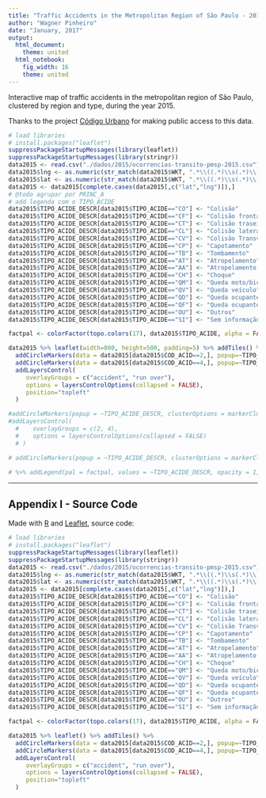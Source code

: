 ```yaml
---
title: "Traffic Accidents in the Metropolitan Region of São Paulo - 2015"
author: "Wagner Pinheiro"
date: "January, 2017"
output:
  html_document:
    theme: united
  html_notebook:
    fig_width: 16
    theme: united
---
```



Interactive map of traffic accidents in the metropolitan region of São Paulo, clustered by region and type, during the year 2015.

Thanks to the project [Código Urbano](https://github.com/codigourbano) for making public access to this data.


```r
# load libraries
# install.packages("leaflet")
suppressPackageStartupMessages(library(leaflet))
suppressPackageStartupMessages(library(stringr))
data2015 <- read.csv("./dados/2015/ocorrencias-transito-pmsp-2015.csv")
data2015$lng <- as.numeric(str_match(data2015$WKT, ".*\\((.*)\\s(.*)\\)")[,2])
data2015$lat <- as.numeric(str_match(data2015$WKT, ".*\\((.*)\\s(.*)\\)")[,3])
data2015 <- data2015[complete.cases(data2015[,c("lat","lng")]),]
# @todo agrupar por PRINC_A
# add legenda com o TIPO_ACIDE
data2015$TIPO_ACIDE_DESCR[data2015$TIPO_ACIDE=="CO"] <- "Colisão"
data2015$TIPO_ACIDE_DESCR[data2015$TIPO_ACIDE=="CF"] <- "Colisão frontal"
data2015$TIPO_ACIDE_DESCR[data2015$TIPO_ACIDE=="CT"] <- "Colisão traseira"
data2015$TIPO_ACIDE_DESCR[data2015$TIPO_ACIDE=="CL"] <- "Colisão lateral"
data2015$TIPO_ACIDE_DESCR[data2015$TIPO_ACIDE=="CV"] <- "Colisão Transversa"
data2015$TIPO_ACIDE_DESCR[data2015$TIPO_ACIDE=="CP"] <- "Capotamento"
data2015$TIPO_ACIDE_DESCR[data2015$TIPO_ACIDE=="TB"] <- "Tombamento"
data2015$TIPO_ACIDE_DESCR[data2015$TIPO_ACIDE=="AT"] <- "Atropelamento"
data2015$TIPO_ACIDE_DESCR[data2015$TIPO_ACIDE=="AA"] <- "Atropelamento animal"
data2015$TIPO_ACIDE_DESCR[data2015$TIPO_ACIDE=="CH"] <- "Choque"
data2015$TIPO_ACIDE_DESCR[data2015$TIPO_ACIDE=="QM"] <- "Queda moto/bicicleta"
data2015$TIPO_ACIDE_DESCR[data2015$TIPO_ACIDE=="QV"] <- "Queda veículo"
data2015$TIPO_ACIDE_DESCR[data2015$TIPO_ACIDE=="QD"] <- "Queda ocupante dentro"
data2015$TIPO_ACIDE_DESCR[data2015$TIPO_ACIDE=="QF"] <- "Queda ocupante fora"
data2015$TIPO_ACIDE_DESCR[data2015$TIPO_ACIDE=="OU"] <- "Outros"
data2015$TIPO_ACIDE_DESCR[data2015$TIPO_ACIDE=="SI"] <- "Sem informação"

factpal <- colorFactor(topo.colors(17), data2015$TIPO_ACIDE, alpha = FALSE, ordered = TRUE)

data2015 %>% leaflet(width=800, height=500, padding=5) %>% addTiles() %>% 
  addCircleMarkers(data = data2015[data2015$COD_ACID==2,], popup=~TIPO_ACIDE_DESCR, clusterOptions = markerClusterOptions(), group="accident", color="blue") %>%  
  addCircleMarkers(data = data2015[data2015$COD_ACID==4,], popup=~TIPO_ACIDE_DESCR, clusterOptions = markerClusterOptions(), group="run over", color="red") %>%
  addLayersControl(
     overlayGroups = c("accident", "run over"),
     options = layersControlOptions(collapsed = FALSE),
     position="topleft"
  )

#addCircleMarkers(popup = ~TIPO_ACIDE_DESCR, clusterOptions = markerClusterOptions(), color = ~factpal(TIPO_ACIDE), group = ~COD_ACID) %>%
#addLayersControl(
  #    overlayGroups = c(2, 4),
  #    options = layersControlOptions(collapsed = FALSE)
  # )

# addCircleMarkers(popup = ~TIPO_ACIDE_DESCR, clusterOptions = markerClusterOptions(), color = ~factpal(TIPO_ACIDE)) 

# %>% addLegend(pal = factpal, values = ~TIPO_ACIDE_DESCR, opacity = 1, title = "Traffic Incidents - 2015")


```


----


## Appendix I - Source Code

Made with [R](https://www.rstudio.com/) and [Leaflet](https://rstudio.github.io/leaflet/), source code:

```r
# load libraries
# install.packages("leaflet")
suppressPackageStartupMessages(library(leaflet))
suppressPackageStartupMessages(library(stringr))
data2015 <- read.csv("./dados/2015/ocorrencias-transito-pmsp-2015.csv")
data2015$lng <- as.numeric(str_match(data2015$WKT, ".*\\((.*)\\s(.*)\\)")[,2])
data2015$lat <- as.numeric(str_match(data2015$WKT, ".*\\((.*)\\s(.*)\\)")[,3])
data2015 <- data2015[complete.cases(data2015[,c("lat","lng")]),]
data2015$TIPO_ACIDE_DESCR[data2015$TIPO_ACIDE=="CO"] <- "Colisão"
data2015$TIPO_ACIDE_DESCR[data2015$TIPO_ACIDE=="CF"] <- "Colisão frontal"
data2015$TIPO_ACIDE_DESCR[data2015$TIPO_ACIDE=="CT"] <- "Colisão traseira"
data2015$TIPO_ACIDE_DESCR[data2015$TIPO_ACIDE=="CL"] <- "Colisão lateral"
data2015$TIPO_ACIDE_DESCR[data2015$TIPO_ACIDE=="CV"] <- "Colisão Transversa"
data2015$TIPO_ACIDE_DESCR[data2015$TIPO_ACIDE=="CP"] <- "Capotamento"
data2015$TIPO_ACIDE_DESCR[data2015$TIPO_ACIDE=="TB"] <- "Tombamento"
data2015$TIPO_ACIDE_DESCR[data2015$TIPO_ACIDE=="AT"] <- "Atropelamento"
data2015$TIPO_ACIDE_DESCR[data2015$TIPO_ACIDE=="AA"] <- "Atropelamento animal"
data2015$TIPO_ACIDE_DESCR[data2015$TIPO_ACIDE=="CH"] <- "Choque"
data2015$TIPO_ACIDE_DESCR[data2015$TIPO_ACIDE=="QM"] <- "Queda moto/bicicleta"
data2015$TIPO_ACIDE_DESCR[data2015$TIPO_ACIDE=="QV"] <- "Queda veículo"
data2015$TIPO_ACIDE_DESCR[data2015$TIPO_ACIDE=="QD"] <- "Queda ocupante dentro"
data2015$TIPO_ACIDE_DESCR[data2015$TIPO_ACIDE=="QF"] <- "Queda ocupante fora"
data2015$TIPO_ACIDE_DESCR[data2015$TIPO_ACIDE=="OU"] <- "Outros"
data2015$TIPO_ACIDE_DESCR[data2015$TIPO_ACIDE=="SI"] <- "Sem informação"

factpal <- colorFactor(topo.colors(17), data2015$TIPO_ACIDE, alpha = FALSE, ordered = TRUE)

data2015 %>% leaflet() %>% addTiles() %>% 
  addCircleMarkers(data = data2015[data2015$COD_ACID==2,], popup=~TIPO_ACIDE_DESCR, clusterOptions = markerClusterOptions(), group="accident", color="blue") %>%  
  addCircleMarkers(data = data2015[data2015$COD_ACID==4,], popup=~TIPO_ACIDE_DESCR, clusterOptions = markerClusterOptions(), group="run over", color="red") %>%
  addLayersControl(
     overlayGroups = c("accident", "run over"),
     options = layersControlOptions(collapsed = FALSE),
     position="topleft"
  )
```